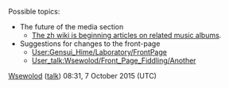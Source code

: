 Possible topics: 
*The future of the media section
**[http://zh.kcwiki.moe/wiki/艦隊これくしょん_開戦これくしょんパック The zh wiki is beginning articles on related music albums].
*Suggestions for changes to the front-page 
**[[User:Gensui_Hime/Laboratory/FrontPage]]
**[[User_talk:Wsewolod/Front_Page_Fiddling/Another]]
[[User:Wsewolod|Wsewolod]] ([[User talk:Wsewolod|talk]]) 08:31, 7 October 2015 (UTC)